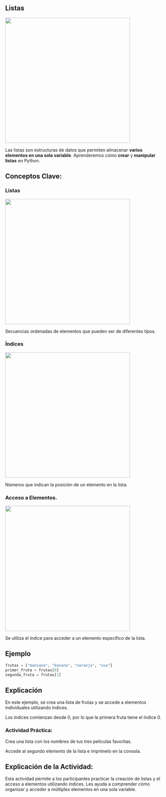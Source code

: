 ## Listas

![](images/list.png){fig-align="center" width="400"}

Las listas son estructuras de datos que permiten almacenar **varios elementos en una sola variable**. Aprenderemos cómo **crear** y **manipular listas** en Python.

## Conceptos Clave:

### Listas

![](images/vocales.png){fig-align="center" width="400"}

Secuencias ordenadas de elementos que pueden ser de diferentes tipos.

### Índices

![](images/indice.png){fig-align="center" width="400"}

Números que indican la posición de un elemento en la lista.

### Acceso a Elementos.

![](images/posición.png){fig-align="center" width="400"}

Se utiliza el índice para acceder a un elemento específico de la lista.

## Ejemplo

``` python
frutas = ["manzana", "banana", "naranja", "uva"]
primer_fruta = frutas[0]
segunda_fruta = frutas[1]
```

## Explicación

En este ejemplo, se crea una lista de frutas y se accede a elementos individuales utilizando índices.

Los índices comienzan desde 0, por lo que la primera fruta tiene el índice 0.

::: callout-important
### Actividad Práctica:

Crea una lista con los nombres de tus tres películas favoritas.

Accede al segundo elemento de la lista e imprímelo en la consola.
:::

## Explicación de la Actividad:

Esta actividad permite a los participantes practicar la creación de listas y el acceso a elementos utilizando índices. Les ayuda a comprender cómo organizar y acceder a múltiples elementos en una sola variable.